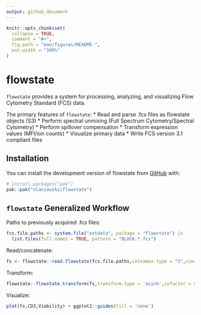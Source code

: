 ```yaml
---
output: github_document
---
```


<!-- README.md is generated from README.Rmd. Please edit that file -->

```r
knitr::opts_chunk$set(
  collapse = TRUE,
  comment = "#>",
  fig.path = "man/figures/README-",
  out.width = "100%"
)
```

# flowstate

<!-- badges: start -->
<!-- badges: end -->

`flowstate` provides a system for processing, analyzing, and visualizing Flow Cytometry Standard (FCS) data.

The primary features of `flowstate`:
* Read and parse .fcs files as flowstate objects (S3)
* Perform spectral unmixing (Full Spectrum Cytometry/Spectral Cytometry)
* Perform spillover compensation
* Transform expression values (MFI/ion counts)
* Visualize primary data
* Write FCS version 3.1 compliant files

## Installation

You can install the development version of flowstate from [GitHub](https://github.com/) with:

``` r
# install.packages("pak")
pak::pak("nlaniewski/flowstate")
```

## `flowstate` Generalized Workflow

Paths to previously acquired .fcs files:

```r
fcs.file.paths <- system.file("extdata", package = "flowstate") |>
  list.files(full.names = TRUE, pattern = "BLOCK.*.fcs")
```

Read/concatenate:

```r
fs <- flowstate::read.flowstate(fcs.file.paths,colnames.type = "S",concatenate = TRUE)
```

Transform:
```r
flowstate::flowstate.transform(fs,transform.type = 'asinh',cofactor = 5000)
```

Visualize:
```r
plot(fs,CD3,Viability) + ggplot2::guides(fill = 'none')
```
